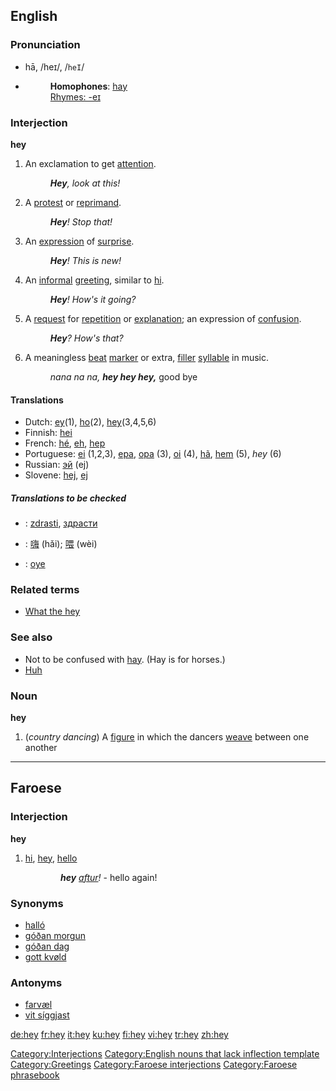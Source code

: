 {{wikipedia}}
==English==

===Pronunciation===
*hā, /heɪ/, /<tt>heI</tt>/
*{{audio|en-us-hey.ogg|Audio (US)}}
*:'''Homophones''': [[hay]]
*:[[Rhymes:English:-eɪ|Rhymes: -eɪ]]

===Interjection===
'''hey'''

# An exclamation to get [[attention]].
#: '''''Hey''', look at this!''
# A [[protest]] or [[reprimand]].
#: '''''Hey'''! Stop that!''
# An [[expression]] of [[surprise]].
#: '''''Hey'''! This is new!''
# An [[informal]] [[greeting]], similar to [[hi]].
#: '''''Hey'''! How's it going?''
# A [[request]] for [[repetition]] or [[explanation]]; an expression of [[confusion]].
#: '''''Hey'''?  How's that?''
# A meaningless [[beat]] [[marker]] or extra, [[filler]] [[syllable]] in music.
#: ''nana na na, '''hey hey hey,''''' good bye

====Translations====
{{top}}
*Dutch: [[ey]](1), [[ho]](2), [[hey]](3,4,5,6)
*Finnish: [[hei]]
*French: [[hé]], [[eh]], [[hep]]
*Portuguese: [[ei]] (1,2,3), [[epa]], [[opa]] (3), [[oi]] (4), [[hã]], [[hem]] (5), ''hey'' (6)
*Russian: [[эй]] (ej)
*Slovene: [[hej]], [[ej]]
{{bottom}}

=====Translations to be checked=====
{{checktrans}}
*{{ttbc|Bulgarian}}: [[zdrasti]], [[здрасти]]
*{{ttbc|Chinese}}: [[嗨]] (hǎi); [[喂]] (wèi)
*{{ttbc|Spanish}}: [[oye]]

===Related terms===
*[[What the hey]]

===See also===
*Not to be confused with [[hay]].  (Hay is for horses.)
*[[huh|Huh]]

===Noun===
'''hey'''

# (''country dancing'') A [[figure]] in which the dancers [[weave]] between one another

[[Category:Interjections]]
[[Category:English nouns that lack inflection template]]
[[Category:Greetings]]

----

==Faroese==

===Interjection===
'''hey'''

# [[hi]], [[hey]], [[hello]]
::'''''hey''' [[aftur]]!'' - hello again!

===Synonyms===
*[[halló]]
*[[góðan morgun]]
*[[góðan dag]]
*[[gott kvøld]]

===Antonyms===
*[[farvæl]]
*[[vit síggjast]]

[[Category:Faroese interjections]]
[[Category:Faroese phrasebook]]

[[de:hey]]
[[fr:hey]]
[[it:hey]]
[[ku:hey]]
[[fi:hey]]
[[vi:hey]]
[[tr:hey]]
[[zh:hey]]